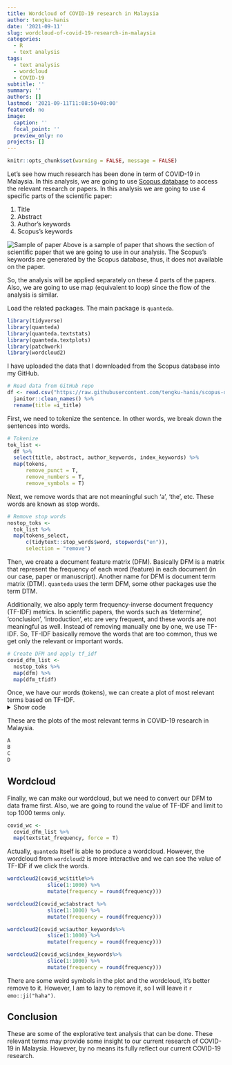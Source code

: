 ```yaml
---
title: Wordcloud of COVID-19 research in Malaysia
author: tengku-hanis
date: '2021-09-11'
slug: wordcloud-of-covid-19-research-in-malaysia
categories:
  - R
  - text analysis
tags:
  - text analysis
  - wordcloud
  - COVID-19
subtitle: ''
summary: ''
authors: []
lastmod: '2021-09-11T11:08:50+08:00'
featured: no
image:
  caption: ''
  focal_point: ''
  preview_only: no
projects: []
---
```

```r
knitr::opts_chunk$set(warning = FALSE, message = FALSE)
```

Let's see how much research has been done in term of COVID-19 in Malaysia. In this analysis, we are going to use [Scopus database](https://www.scopus.com/search/form.uri?display=basic&zone=header&origin=#basic) to access the relevant research or papers. In this analysis we are going to use 4 specific parts of the scientific paper:

1) Title
2) Abstract
3) Author's keywords
4) Scopus's keywords

![Sample of paper](images/sample paper.png)
Above is a sample of paper that shows the section of scientific paper that we are going to use in our analysis. The Scopus's keywords are generated by the Scopus database, thus, it does not available on the paper.

So, the analysis will be applied separately on these 4 parts of the papers. Also, we are going to use map (equivalent to loop) since the flow of the analysis is similar.

Load the related packages. The main package is `quanteda`.
```r
library(tidyverse)
library(quanteda)
library(quanteda.textstats)
library(quanteda.textplots)
library(patchwork)
library(wordcloud2)
```

I have uploaded the data that I downloaded from the Scopus database into my GitHub. 
```r
# Read data from GitHub repo
df <- read.csv("https://raw.githubusercontent.com/tengku-hanis/scopus-data/main/covid-malaysia.csv") %>% 
  janitor::clean_names() %>% 
  rename(title =i_title)
```

First, we need to tokenize the sentence. In other words, we break down the sentences into words.
```r
# Tokenize
tok_list <- 
  df %>% 
  select(title, abstract, author_keywords, index_keywords) %>% 
  map(tokens, 
      remove_punct = T, 
      remove_numbers = T,               
      remove_symbols = T)
```

Next, we remove words that are not meaningful such 'a', 'the', etc. These words are known as stop words.
```r
# Remove stop words
nostop_toks <- 
  tok_list %>% 
  map(tokens_select, 
      c(tidytext::stop_words$word, stopwords("en")), 
      selection = "remove")
```

Then, we create a document feature matrix (DFM). Basically DFM is a matrix that represent the frequency of each word (feature) in each document (in our case, paper or manuscript). Another name for DFM is document term matrix (DTM). `quanteda` uses the term DFM, some other packages use the term DTM.

Additionally, we also apply term frequency-inverse document frequency (TF-IDF) metrics. In scientific papers, the words such as 'determine', 'conclusion', 'introduction', etc are very frequent, and these words are not meaningful as well. Instead of removing manually one by one, we use TF-IDF. So, TF-IDF basically remove the words that are too common, thus we get only the relevant or important words.
```r
# Create DFM and apply tf_idf
covid_dfm_list <- 
  nostop_toks %>% 
  map(dfm) %>% 
  map(dfm_tfidf)
```

Once, we have our words (tokens), we can create a plot of most relevant terms based on TF-IDF.
<details>
  <summary>Show code</summary>
```r
# Plot top features
A <- 
  covid_dfm_list$title %>% 
  textstat_frequency(n = 15, force = T) %>% 
  ggplot(aes(x = reorder(feature, frequency), y = frequency)) +
  geom_point(size = 4, colour = "blueviolet") +
  coord_flip() +
  labs(x = NULL, y = "Frequency (tf-idf)") +
  theme_minimal() +
  labs(title = "Top relevant terms for covid research based on the title")

B <- 
  covid_dfm_list$abstract %>% 
  textstat_frequency(n = 15, force = T) %>% 
  ggplot(aes(x = reorder(feature, frequency), y = frequency)) +
  geom_point(size = 4, colour = "darkolivegreen3") +
  coord_flip() +
  labs(x = NULL, y = "Frequency (tf-idf)") +
  theme_minimal() +
  labs(title = "Top relevant terms for covid research based on the abstract")

C <- 
  covid_dfm_list$author_keywords %>% 
  textstat_frequency(n = 15, force = T) %>% 
  ggplot(aes(x = reorder(feature, frequency), y = frequency)) +
  geom_point(size = 4, colour = "deepskyblue2") +
  coord_flip() +
  labs(x = NULL, y = "Frequency (tf-idf)") +
  theme_minimal() +
  labs(title = "Top relevant terms for covid research based on the author's keywords")

D <- 
  covid_dfm_list$index_keywords %>% 
  textstat_frequency(n = 15, force = T) %>% 
  ggplot(aes(x = reorder(feature, frequency), y = frequency)) +
  geom_point(size = 4, colour = "aquamarine2") +
  coord_flip() +
  labs(x = NULL, y = "Frequency (tf-idf)") +
  theme_minimal() +
  labs(title = "Top relevant terms for covid research based on the Scopus's keywords")
```
</details>

These are the plots of the most relevant terms in COVID-19 research in Malaysia.
```r
A
B
C
D
```

## Wordcloud

Finally, we can make our wordcloud, but we need to convert our DFM to data frame first. Also, we are going to round the value of TF-IDF and limit to top 1000 terms only.

```r
covid_wc <- 
  covid_dfm_list %>% 
  map(textstat_frequency, force = T)
```

Actually, `quanteda` itself is able to produce a wordcloud. However, the wordcloud from `wordcloud2` is more interactive and we can see the value of TF-IDF if we click the words.

```r
wordcloud2(covid_wc$title%>% 
             slice(1:1000) %>% 
             mutate(frequency = round(frequency)))
```


```r
wordcloud2(covid_wc$abstract %>% 
             slice(1:1000) %>% 
             mutate(frequency = round(frequency)))
```


```r
wordcloud2(covid_wc$author_keywords%>% 
             slice(1:1000) %>% 
             mutate(frequency = round(frequency)))
```


```r
wordcloud2(covid_wc$index_keywords%>% 
             slice(1:1000) %>% 
             mutate(frequency = round(frequency)))
```

There are some weird symbols in the plot and the wordcloud, it's better remove to it. However, I am to lazy to remove it, so I will leave it `r emo::ji("haha")`.

## Conclusion

These are some of the explorative text analysis that can be done. These relevant terms may provide some insight to our current research of COVID-19 in Malaysia. However, by no means its fully reflect our current COVID-19 research.

